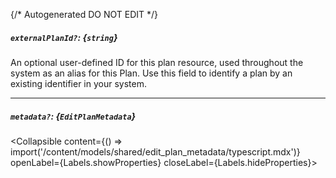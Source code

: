 {/* Autogenerated DO NOT EDIT  */}

##### `externalPlanId?`: *{`string`}*
An optional user\-defined ID for this plan resource, used throughout the system as an alias for this Plan. Use this field to identify a plan by an existing identifier in your system.

---
##### `metadata?`: *{`EditPlanMetadata`}*
<Collapsible content={() => import('/content/models/shared/edit_plan_metadata/typescript.mdx')} openLabel={Labels.showProperties} closeLabel={Labels.hideProperties}>
</Collapsible>



